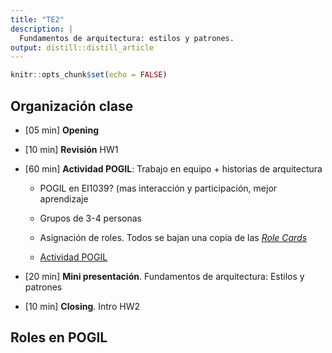 ```yaml
---
title: "TE2"
description: |
  Fundamentos de arquitectura: estilos y patrones.
output: distill::distill_article
---
```


```r
knitr::opts_chunk$set(echo = FALSE)
```

## Organización clase

-   [05 min] **Opening**

-   [10 min] **Revisión** HW1

-   [60 min] **Actividad POGIL**: Trabajo en equipo + historias de arquitectura

    -   POGIL en EI1039? (mas interacción y participación, mejor aprendizaje

    -   Grupos de 3-4 personas

    -   Asignación de roles. Todos se bajan una copia de las [*Role Cards*](https://w3.cs.jmu.edu/mayfiecs/cs149/notes/POGIL-Role-Cards.pdf)

    -   [Actividad POGIL](https://w3.cs.jmu.edu/mayfiecs/cs149/notes/0126/Act02-Arithmetic.pdf)

-   [20 min] **Mini presentación**. Fundamentos de arquitectura: Estilos y patrones

-   [10 min] **Closing**. Intro HW2

## Roles en POGIL 
